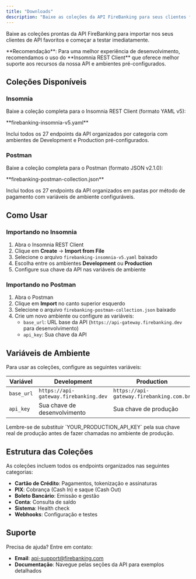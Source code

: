 ```yaml
---
title: "Downloads"
description: "Baixe as coleções da API FireBanking para seus clientes favoritos"
---
```


Baixe as coleções prontas da API FireBanking para importar nos seus clientes de API favoritos e começar a testar imediatamente.

<Info>
  **Recomendação**: Para uma melhor experiência de desenvolvimento, recomendamos o uso do **Insomnia REST Client** que oferece melhor suporte aos recursos da nossa API e ambientes pré-configurados.
</Info>

## Coleções Disponíveis

### Insomnia

Baixe a coleção completa para o Insomnia REST Client (formato YAML v5):

<Card title="Coleção Insomnia" icon="download" href="/firebanking-insomnia-v5.yaml" download>
  **firebanking-insomnia-v5.yaml**

  Inclui todos os 27 endpoints da API organizados por categoria com ambientes de Development e Production pré-configurados.
</Card>

### Postman

Baixe a coleção completa para o Postman (formato JSON v2.1.0):

<Card title="Coleção Postman" icon="download" href="/firebanking-postman-collection.json" download>
  **firebanking-postman-collection.json**

  Inclui todos os 27 endpoints da API organizados em pastas por método de pagamento com variáveis de ambiente configuráveis.
</Card>

## Como Usar

### Importando no Insomnia

1. Abra o Insomnia REST Client
2. Clique em **Create** → **Import from File**
3. Selecione o arquivo `firebanking-insomnia-v5.yaml` baixado
4. Escolha entre os ambientes **Development** ou **Production**
5. Configure sua chave da API nas variáveis de ambiente

### Importando no Postman

1. Abra o Postman
2. Clique em **Import** no canto superior esquerdo
3. Selecione o arquivo `firebanking-postman-collection.json` baixado
4. Crie um novo ambiente ou configure as variáveis:
   - `base_url`: URL base da API (`https://api-gateway.firebanking.dev` para desenvolvimento)
   - `api_key`: Sua chave da API

## Variáveis de Ambiente

Para usar as coleções, configure as seguintes variáveis:

| Variável | Development | Production |
|----------|-------------|------------|
| `base_url` | `https://api-gateway.firebanking.dev` | `https://api-gateway.firebanking.com.br` |
| `api_key` | Sua chave de desenvolvimento | Sua chave de produção |

<Note>
  Lembre-se de substituir `YOUR_PRODUCTION_API_KEY` pela sua chave real de produção antes de fazer chamadas no ambiente de produção.
</Note>

## Estrutura das Coleções

As coleções incluem todos os endpoints organizados nas seguintes categorias:

- **Cartão de Crédito**: Pagamentos, tokenização e assinaturas
- **PIX**: Cobrança (Cash In) e saque (Cash Out)
- **Boleto Bancário**: Emissão e gestão
- **Conta**: Consulta de saldo
- **Sistema**: Health check
- **Webhooks**: Configuração e testes

## Suporte

Precisa de ajuda? Entre em contato:
- **Email**: [api-support@firebanking.com](mailto:api-support@firebanking.com)
- **Documentação**: Navegue pelas seções da API para exemplos detalhados